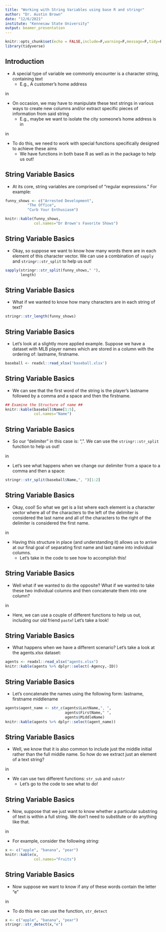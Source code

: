 ```yaml
---
title: "Working with String Variables using base R and stringr"
author: "Dr. Austin Brown"
date: "12/6/2021"
institute: "Kennesaw State University"
output: beamer_presentation
---
```


```r
knitr::opts_chunk$set(echo = FALSE,include=F,warning=F,message=F,tidy=F)
library(tidyverse)
```

## Introduction

- A special type of variable we commonly encounter is a character string, containing text
    - E.g., A customer’s home address
    
\vskip 0.10 in

- On occasion, we may have to manipulate these text strings in various ways to create new columns and/or extract specific pieces of information from said string
    - E.g., maybe we want to isolate the city someone’s home address is in
    
\vskip 0.10 in

- To do this, we need to work with special functions specifically designed to achieve these aims
    - We have functions in both base R as well as in the \texttt{stringr} package to help us out!
    
## String Variable Basics

- At its core, string variables are comprised of "regular expressions." For example:

```r
funny_shows <- c("Arrested Development",
          "The Office",
          "Curb Your Enthusiasm")

knitr::kable(funny_shows,
             col.names="Dr Brown's Favorite Shows")
```

## String Variable Basics

- Okay, so suppose we want to know how many words there are in each element of this character vector. We can use a combination of `sapply` and `stringr::str_split` to help us out!

```r
sapply(stringr::str_split(funny_shows," "),
       length)
```

## String Variable Basics

- What if we wanted to know how many characters are in each string of text?

```r
stringr::str_length(funny_shows)
```

## String Variable Basics

- Let's look at a slightly more applied example. Suppose we have a dataset with MLB player names which are stored in a column with the ordering of: lastname, firstname. 

```r
baseball <- readxl::read_xlsx('baseball.xlsx')
```

## String Variable Basics 

- We can see that the first word of the string is the player's lastname followed by a comma and a space and then the firstname.

```r
## Examine the Structure of name ##
knitr::kable(baseball$Name[1:5],
             col.names="Name")
```

## String Variable Basics 

- So our "delimiter" in this case is: ", ". We can use the `stringr::str_split` function to help us out!

\vskip 0.10 in 

- Let's see what happens when we change our delimiter from a space to a comma and then a space:

```r
stringr::str_split(baseball$Name,", ")[1:2]
```

## String Variable Basics 

- Okay, cool! So what we get is a list where each element is a character vector where all of the characters to the left of the delimiter is considered the last name and all of the characters to the right of the delimiter is considered the first name.

\vskip 0.10 in

- Having this structure in place (and understanding it) allows us to arrive at our final goal of separating first name and last name into individual columns.
  - Let's take in the code to see how to accomplish this!

## String Variable Basics 

- Well what if we wanted to do the opposite? What if we wanted to take these two individual columns and then concatenate them into one column?

\vskip 0.10 in

- Here, we can use a couple of different functions to help us out, including our old friend `paste`! Let's take a look!

## String Variable Basics

- What happens when we have a different scenario? Let's take a look at the agents.xlsx dataset:

```r
agents <- readxl::read_xlsx("agents.xlsx")
knitr::kable(agents %>% dplyr::select(-Agency,-ID))
```

## String Variable Basics

- Let's concatenate the names using the following form: lastname, firstname middlename

```r
agents$agent_name <- str_c(agents$LastName,", ",
                           agents$FirstName," ",
                           agents$MiddleName)
knitr::kable(agents %>% dplyr::select(agent_name))
```

## String Variable Basics

- Well, we know that it is also common to include just the middle initial rather than the full middle name. So how do we extract just an element of a text string?

\vskip 0.10 in

- We can use two different functions: `str_sub` and `substr`
    - Let's go to the code to see what to do!
    
## String Variable Basics

- Now, suppose that we just want to know whether a particular substring of text is within a full string. We don't need to substitute or do anything like that.

\vskip 0.10 in

- For example, consider the following string:

```r
x <- c("apple", "banana", "pear")
knitr::kable(x,
             col.names="Fruits")
```

## String Variable Basics 

- Now suppose we want to know if any of these words contain the letter "e"

\vskip 0.10 in

- To do this we can use the function, `str_detect`
```r
x <- c("apple", "banana", "pear")
stringr::str_detect(x,"e")
```